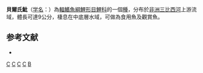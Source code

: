 {{Speciesbox 
| taxon = Clypeobarbus bellcrossi
| authority = [[Jubb|Jubb]], 1965
| status = DD
| status_system = IUCN3.1
| synonyms = *''Barbus bellcrossi''<br /><small>Jubb, 1965</small>
}}
'''貝爾氏魮'''（[[学名|学名]]：{{lang|la|''Clypeobarbus bellcrossi''}}）為[[輻鰭魚綱|輻鰭魚綱]][[鯉形目|鯉形目]][[鯉科|鯉科]]的一個[[種|種]]，分布於[[非洲|非洲]][[三比西河|三比西河]]上游流域，體長可達9公分，棲息在中底層水域，可做為食用魚及觀賞魚。

==参考文献==
*{{FishBase_species|genus=Clinostomus|species=bellcrossi|year=2012|month=1}}

{{Taxonbar}}

[[Category:1965年描述的鱼类|C]]
[[Category:IUCN红色名录数据缺乏物种|C]]
[[Category:食用魚|C]]
[[Category:觀賞魚|C]]
[[Category:Clypeobarbus|B]]